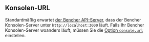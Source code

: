 ## Konsolen-URL

Standardmäßig erwartet [der Bencher API-Server][server config], dass der Bencher Konsolen-Server unter `http://localhost:3000` läuft.
Falls Ihr Bencher Konsolen-Server woanders läuft, müssen Sie die
[Option `console.url`][console url] einstellen.

[server config]: /de/docs/reference/server-config/
[console url]: /de/docs/reference/server-config/#console
